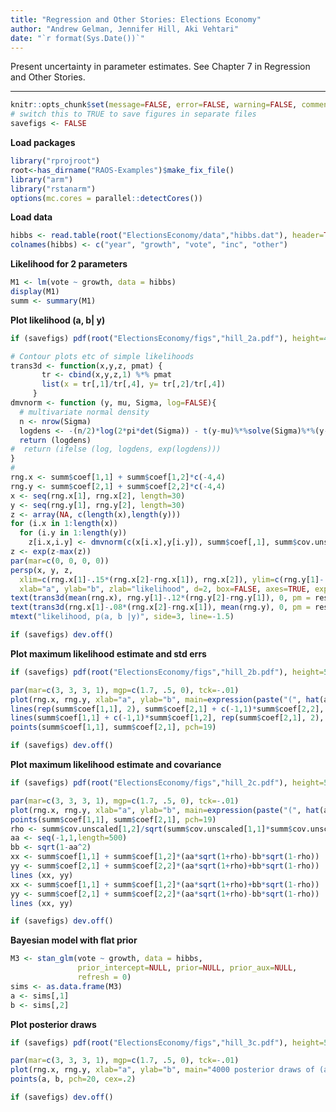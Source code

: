 ```yaml
---
title: "Regression and Other Stories: Elections Economy"
author: "Andrew Gelman, Jennifer Hill, Aki Vehtari"
date: "`r format(Sys.Date())`"
---
```

Present uncertainty in parameter estimates. See Chapter 7 in
Regression and Other Stories.

-------------


```r
knitr::opts_chunk$set(message=FALSE, error=FALSE, warning=FALSE, comment=NA)
# switch this to TRUE to save figures in separate files
savefigs <- FALSE
```

**Load packages**

```r
library("rprojroot")
root<-has_dirname("RAOS-Examples")$make_fix_file()
library("arm")
library("rstanarm")
options(mc.cores = parallel::detectCores())
```

**Load data**

```r
hibbs <- read.table(root("ElectionsEconomy/data","hibbs.dat"), header=TRUE)
colnames(hibbs) <- c("year", "growth", "vote", "inc", "other")
```

**Likelihood for 2 parameters**

```r
M1 <- lm(vote ~ growth, data = hibbs)
display(M1)
summ <- summary(M1)
```

**Plot likelihood (a, b| y)**

```r
if (savefigs) pdf(root("ElectionsEconomy/figs","hill_2a.pdf"), height=4, width=5)
```
```r
# Contour plots etc of simple likelihoods
trans3d <- function(x,y,z, pmat) {
       tr <- cbind(x,y,z,1) %*% pmat
       list(x = tr[,1]/tr[,4], y= tr[,2]/tr[,4])
     }
dmvnorm <- function (y, mu, Sigma, log=FALSE){
  # multivariate normal density
  n <- nrow(Sigma)
  logdens <- -(n/2)*log(2*pi*det(Sigma)) - t(y-mu)%*%solve(Sigma)%*%(y-mu)/2
  return (logdens)
#  return (ifelse (log, logdens, exp(logdens)))
}
#
rng.x <- summ$coef[1,1] + summ$coef[1,2]*c(-4,4)
rng.y <- summ$coef[2,1] + summ$coef[2,2]*c(-4,4)
x <- seq(rng.x[1], rng.x[2], length=30)
y <- seq(rng.y[1], rng.y[2], length=30)
z <- array(NA, c(length(x),length(y)))
for (i.x in 1:length(x))
  for (i.y in 1:length(y))
    z[i.x,i.y] <- dmvnorm(c(x[i.x],y[i.y]), summ$coef[,1], summ$cov.unscaled*summ$sigma^2, log=TRUE)
z <- exp(z-max(z))
par(mar=c(0, 0, 0, 0))
persp(x, y, z,
  xlim=c(rng.x[1]-.15*(rng.x[2]-rng.x[1]), rng.x[2]), ylim=c(rng.y[1]-.15*(rng.y[2]-rng.y[1]), rng.y[2]),
  xlab="a", ylab="b", zlab="likelihood", d=2, box=FALSE, axes=TRUE, expand=.6) -> res
text(trans3d(mean(rng.x), rng.y[1]-.12*(rng.y[2]-rng.y[1]), 0, pm = res), expression(beta[0]))
text(trans3d(rng.x[1]-.08*(rng.x[2]-rng.x[1]), mean(rng.y), 0, pm = res), expression(beta[1]))
mtext("likelihood, p(a, b |y)", side=3, line=-1.5)
```
```r
if (savefigs) dev.off()
```

**Plot maximum likelihood estimate and std errs**

```r
if (savefigs) pdf(root("ElectionsEconomy/figs","hill_2b.pdf"), height=5, width=5)
```
```r
par(mar=c(3, 3, 3, 1), mgp=c(1.7, .5, 0), tck=-.01)
plot(rng.x, rng.y, xlab="a", ylab="b", main=expression(paste("(", hat(a) %+-% 1, " std err,  ", hat(b) %+-% 1, " std err)")), type="n")
lines(rep(summ$coef[1,1], 2), summ$coef[2,1] + c(-1,1)*summ$coef[2,2], col="gray20")
lines(summ$coef[1,1] + c(-1,1)*summ$coef[1,2], rep(summ$coef[2,1], 2), col="gray20")
points(summ$coef[1,1], summ$coef[2,1], pch=19)
```
```r
if (savefigs) dev.off()
```

**Plot maximum likelihood estimate and covariance**

```r
if (savefigs) pdf(root("ElectionsEconomy/figs","hill_2c.pdf"), height=5, width=5)
```
```r
par(mar=c(3, 3, 3, 1), mgp=c(1.7, .5, 0), tck=-.01)
plot(rng.x, rng.y, xlab="a", ylab="b", main=expression(paste("(", hat(a), ", ", hat(b), ") and covariance matrix")), type="n")
points(summ$coef[1,1], summ$coef[2,1], pch=19)
rho <- summ$cov.unscaled[1,2]/sqrt(summ$cov.unscaled[1,1]*summ$cov.unscaled[2,2])
aa <- seq(-1,1,length=500)
bb <- sqrt(1-aa^2)
xx <- summ$coef[1,1] + summ$coef[1,2]*(aa*sqrt(1+rho)-bb*sqrt(1-rho))
yy <- summ$coef[2,1] + summ$coef[2,2]*(aa*sqrt(1+rho)+bb*sqrt(1-rho))
lines (xx, yy)
xx <- summ$coef[1,1] + summ$coef[1,2]*(aa*sqrt(1+rho)+bb*sqrt(1-rho))
yy <- summ$coef[2,1] + summ$coef[2,2]*(aa*sqrt(1+rho)-bb*sqrt(1-rho))
lines (xx, yy)
```
```r
if (savefigs) dev.off()
```

**Bayesian model with flat prior**

```r
M3 <- stan_glm(vote ~ growth, data = hibbs, 
               prior_intercept=NULL, prior=NULL, prior_aux=NULL,
               refresh = 0)
sims <- as.data.frame(M3)
a <- sims[,1]
b <- sims[,2]
```

**Plot posterior draws**

```r
if (savefigs) pdf(root("ElectionsEconomy/figs","hill_3c.pdf"), height=5, width=5)
```
```r
par(mar=c(3, 3, 3, 1), mgp=c(1.7, .5, 0), tck=-.01)
plot(rng.x, rng.y, xlab="a", ylab="b", main="4000 posterior draws of (a, b)", type="n")
points(a, b, pch=20, cex=.2)
```
```r
if (savefigs) dev.off()
```

